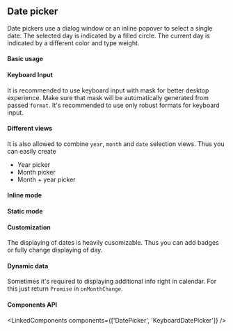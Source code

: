 

<PageMeta component="Datepicker" />

## Date picker

Date pickers use a dialog window or an inline popover to select a single date.
The selected day is indicated by a filled circle. The current day is indicated by a different
color and type weight.

<Ad />

#### Basic usage

<Example testId="datepicker-example" source={BasicDatePicker} />

#### Keyboard Input

It is recommended to use keyboard input with mask for better desktop experience. Make sure that mask will be automatically
generated from passed `format`. It's recommended to use only robust formats for keyboard input.

<Example source={KeyboardDatePicker} />

#### Different views

It is also allowed to combine `year`, `month` and `date` selection views.
Thus you can easily create
- Year picker
- Month picker
- Month + year picker

<Example source={ViewsDatePicker} />

#### Inline mode

<Example source={InlineDatePicker} />

#### Static mode

<Example source={StaticDatePicker} />

#### Customization

The displaying of dates is heavily cusomizable. Thus you can add badges or fully change displaying of day.

<Example source={CustomDay} />

#### Dynamic data

Sometimes it's required to displaying additional info right in calendar.
For this just return `Promise` in `onMonthChange`.

<Example source={ServerRequest} />

#### Components API

<LinkedComponents components={['DatePicker', 'KeyboardDatePicker']} />
